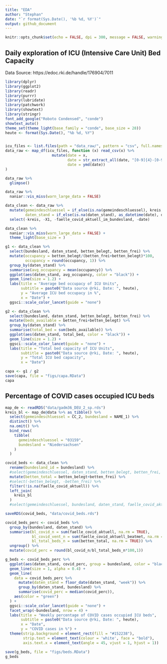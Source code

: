 ```yaml
---
title: "EDA"
author: "Stephan"
date: "`r format(Sys.Date(), '%b %d, %Y')`"
output: github_document
---
```


```r
knitr::opts_chunk$set(echo = FALSE, dpi = 300, message = FALSE, warning = FALSE)
```

## Daily exploration of ICU (Intensive Care Unit) Bed Capacity

Data Source: https://edoc.rki.de/handle/176904/7011

```r
library(dplyr)
library(ggplot2)
library(readr)
library(purrr)
library(lubridate)
library(patchwork)
library(showtext)
library(stringr)
font_add_google("Roboto Condensed", "conde")
showtext_auto()
theme_set(theme_light(base_family = "conde", base_size = 28))
heute <- format(Sys.Date(), "%b %d, %Y")


icu_files <- list.files(path = "data_raw/", pattern = "csv", full.names = TRUE)
data_raw <- map_df(icu_files, function (x) read_csv(x) %>% 
                     mutate(date = x,
                            date = str_extract_all(date, "[0-9]{4}-[0-9]{2}-[0-9]{2}"),
                            date = ymd(date))
)
```


```r
data_raw %>% 
  glimpse()

data_raw %>% 
  naniar::vis_miss(warn_large_data = FALSE)
```


```r
data_clean <- data_raw %>% 
  mutate(gemeindeschluessel = if_else(is.na(gemeindeschluessel), kreis, gemeindeschluessel),
         daten_stand = if_else(is.na(daten_stand), as_datetime(date), daten_stand)) %>% 
  select(-kreis, -X1, -faelle_covid_aktuell_im_bundesland, -date)
```


```r
data_clean %>% 
  naniar::vis_miss(warn_large_data = FALSE) +
  theme_light(base_size = )


```


```r
g1 <- data_clean %>% 
  select(bundesland, daten_stand, betten_belegt, betten_frei) %>% 
  mutate(occupancy = betten_belegt/(betten_frei+betten_belegt)*100,
         occupancy = round(occupancy, 1)) %>% 
  group_by(daten_stand) %>% 
  summarise(avg_occupancy = mean(occupancy)) %>% 
  ggplot(aes(daten_stand, avg_occupancy, color = "black")) +
  geom_line(size = 1.2) +
  labs(title = "Average bed occupacy of ICU Units",
       subtitle = paste0("Data source @rki, Date: ", heute),
       y = "Average ICU bed occupacy in %",
       x = "Date") +
  ggsci::scale_color_lancet(guide = "none")

g2 <- data_clean %>% 
  select(bundesland, daten_stand, betten_belegt, betten_frei) %>% 
  mutate(beds_available = betten_frei+betten_belegt) %>% 
  group_by(daten_stand) %>% 
  summarise(total_bed = sum(beds_available)) %>% 
  ggplot(aes(daten_stand, total_bed, color = "black")) +
  geom_line(size = 1.2) +
  ggsci::scale_color_lancet(guide = "none") +
  labs(title = "Total bed capacity of ICU Units",
       subtitle = paste0("Data source @rki, Date: ", heute),
       y = "Total ICU bed capacity",
       x = "Date")

capa <- g1 / g2
save(capa, file = "figs/capa.RData")
capa
```


## Percentage of COVID cases occupied ICU beds

```r
map_de <- readRDS("data/gadm36_DEU_2_sp.rds")
kreis_bl <- map_de@data %>% as_tibble() %>% 
  select(gemeindeschluessel = CC_2, bundesland = NAME_1) %>% 
  distinct() %>% 
  na.omit() %>% 
  bind_rows(
    tibble(
      gemeindeschluessel = "03159",
      bundesland = "Niedersachsen"
    )
  )

covid_beds <- data_clean %>% 
  rename(bundesland_id = bundesland) %>% 
  #select(gemeindeschluessel, daten_stand, betten_belegt, betten_frei, faelle_covid_aktuell, faelle_covid_aktuell_beatmet) %>% 
  mutate(betten_total = betten_belegt+betten_frei) %>% 
  #select(-betten_belegt, -betten_frei) %>% 
  filter(!is.na(faelle_covid_aktuell)) %>% 
  left_join(
    kreis_bl
  )  
  #select(gemeindeschluessel, bundesland, daten_stand, faelle_covid_aktuell, faelle_covid_aktuell_beatmet, betten_total) 

saveRDS(covid_beds, "data/covid_beds.rds")

covid_beds_perc <- covid_beds %>% 
  group_by(bundesland, daten_stand) %>% 
  summarise(bl_covid_n = sum(faelle_covid_aktuell, na.rm = TRUE),
            bl_covid_vent_n = sum(faelle_covid_aktuell_beatmet, na.rm = TRUE),
            bl_total_beds_n = sum(betten_total, na.rm = TRUE)) %>% 
  ungroup() %>% 
  mutate(covid_perc = round(bl_covid_n/bl_total_beds_n*100,1))

g_beds <- covid_beds_perc %>% 
  ggplot(aes(daten_stand, covid_perc, group = bundesland, color = "black")) +
  geom_line(size = 1, alpha = 0.4) +
  geom_line(
    data = covid_beds_perc %>% 
      mutate(daten_stand = floor_date(daten_stand, "week")) %>% 
      group_by(daten_stand, bundesland) %>% 
      summarise(covid_perc = median(covid_perc)),
    aes(color = "green")
  ) +
  ggsci::scale_color_lancet(guide = "none") +
  facet_wrap(~bundesland, nrow = 4) +
  labs(title = "Weekly percentage of COVID cases occupied ICU beds",
       subtitle = paste0("Data source @rki, Date: ", heute),
       x = "Date",
       y = "COVID cases in %") +
  theme(strip.background = element_rect(fill = "#152238"),
        strip.text = element_text(colour = 'white', face = "bold"),
        axis.text.x = element_text(angle = 45, vjust = 1, hjust = 1))

save(g_beds, file = "figs/beds.RData")
g_beds

```




